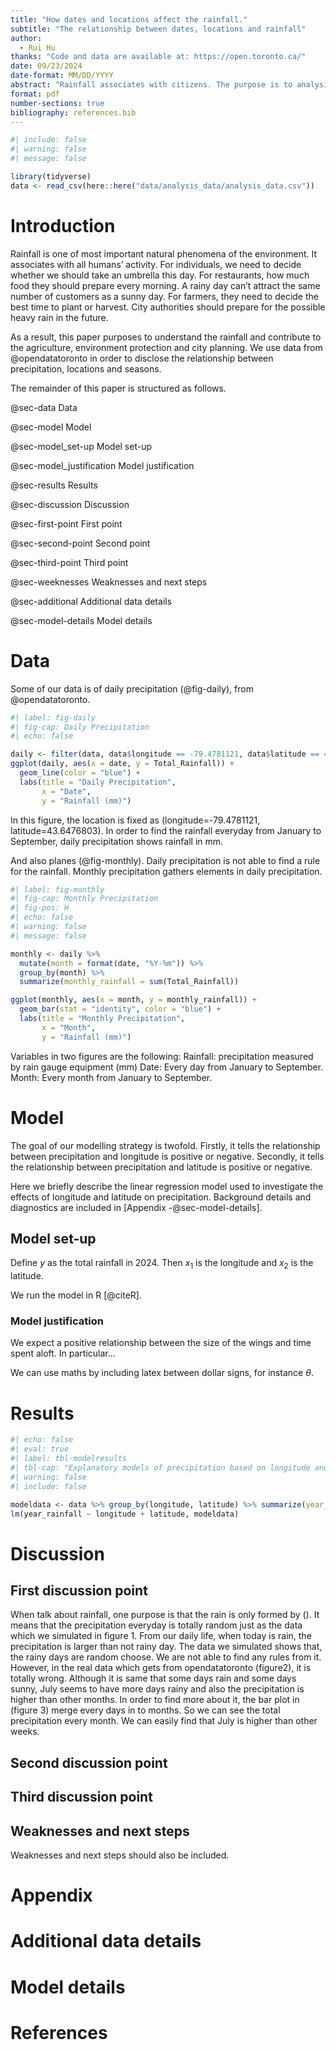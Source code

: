 ```yaml
---
title: "How dates and locations affect the rainfall."
subtitle: "The relationship between dates, locations and rainfall"
author: 
  - Rui Hu
thanks: "Code and data are available at: https://open.toronto.ca/"
date: 09/23/2024
date-format: MM/DD/YYYY
abstract: "Rainfall associates with citizens. The purpose is to analysis the rainfall of Toronto. The data about Rain Gauge Locations and Precipitation from opendatatoronto contains locations and rainfall. It shows that the rainfall associates dates and locations."
format: pdf
number-sections: true
bibliography: references.bib
---
```


```r
#| include: false
#| warning: false
#| message: false

library(tidyverse)
data <- read_csv(here::here("data/analysis_data/analysis_data.csv"))
```


# Introduction

  Rainfall is one of most important natural phenomena of the environment. It associates with all humans’ activity. For individuals, we need to decide whether we should take an umbrella this day. For restaurants, how much food they should prepare every morning. A rainy day can’t attract the same number of customers as a sunny day. For farmers, they need to decide the best time to plant or harvest. City authorities should prepare for the possible heavy rain in the future.

  As a result, this paper purposes to understand the rainfall and contribute to the agriculture, environment protection and city planning. We use data from @opendatatoronto in order to disclose the relationship between precipitation, locations and seasons. 
  
\newpage

The remainder of this paper is structured as follows. 

@sec-data Data

@sec-model Model

@sec-model_set-up Model set-up

@sec-model_justification Model justification

@sec-results Results

@sec-discussion Discussion

@sec-first-point First point

@sec-second-point Second point

@sec-third-point Third point

@sec-weeknesses Weaknesses and next steps

@sec-additional Additional data details

@sec-model-details Model details

\newpage

# Data {#sec-data}

Some of our data is of daily precipitation (@fig-daily), from @opendatatoronto.

```r
#| label: fig-daily
#| fig-cap: Daily Precipitation
#| echo: false

daily <- filter(data, data$longitude == -79.4781121, data$latitude == 43.6476803)
ggplot(daily, aes(x = date, y = Total_Rainfall)) +
  geom_line(color = "blue") +
  labs(title = "Daily Precipitation", 
       x = "Date", 
       y = "Rainfall (mm)")
```

In this figure, the location is fixed as (longitude=-79.4781121, latitude=43.6476803). In order to find the rainfall everyday from January to September, daily precipitation shows rainfall in mm.

And also planes (@fig-monthly). Daily precipitation is not able to find a rule for the rainfall. Monthly precipitation gathers elements in daily precipitation.

```r
#| label: fig-monthly
#| fig-cap: Monthly Precipitation
#| fig-pos: H
#| echo: false
#| warning: false
#| message: false

monthly <- daily %>% 
  mutate(month = format(date, "%Y-%m")) %>%
  group_by(month) %>%
  summarize(monthly_rainfall = sum(Total_Rainfall))

ggplot(monthly, aes(x = month, y = monthly_rainfall)) +
  geom_bar(stat = "identity", color = "blue") +
  labs(title = "Monthly Precipitation", 
       x = "Month", 
       y = "Rainfall (mm)")


```

Variables in two figures are the following:
  Rainfall: precipitation measured by rain gauge equipment (mm)
  Date: Every day from January to September.
  Month: Every month from January to September.


# Model{#sec-model}

The goal of our modelling strategy is twofold. Firstly, it tells the relationship between precipitation and longitude is positive or negative. Secondly, it tells the relationship between precipitation and latitude is positive or negative.

Here we briefly describe the linear regression model used to investigate the effects of longitude and latitude on precipitation.
Background details and diagnostics are included in [Appendix -@sec-model-details].

## Model set-up{#sec-model_set-up}

Define $y$ as the total rainfall in 2024. Then $x_1$ is the longitude and $x_2$ is the latitude.  

\begin{align} 
y = ax_1 +bx_2 + e
\end{align}

We run the model in R [@citeR].


### Model justification{#sec-model_justification}

We expect a positive relationship between the size of the wings and time spent aloft. In particular...

We can use maths by including latex between dollar signs, for instance $\theta$.


# Results{#sec-results}

```r
#| echo: false
#| eval: true
#| label: tbl-modelresults
#| tbl-cap: "Explanatory models of precipitation based on longitude and latitude"
#| warning: false
#| include: false

modeldata <- data %>% group_by(longitude, latitude) %>% summarize(year_rainfall = sum(Total_Rainfall))
lm(year_rainfall ~ longitude + latitude, modeldata)
```

\begin{align} 
y = -389.9x_1 +934.7x_2 -71080.4
\end{align}


# Discussion{#sec-discussion}

## First discussion point {#sec-first-point}

When talk about rainfall, one purpose is that the rain is only formed by (). It means that the precipitation everyday is totally random just as the data which we simulated in figure 1. From our daily life, when today is rain, the precipitation is larger than not rainy day. The data we simulated shows that, the rainy days are random choose. We are not able to find any rules from it. However, in the real data which gets from opendatatoronto (figure2), it is totally wrong. Although it is same that some days rain and some days sunny, July seems to have more days rainy and also the precipitation is higher than other months. In order to find more about it, the bar plot in (figure 3) merge every days in to months. So we can see the total precipitation every month. We can easily find that July is higher than other weeks. 

## Second discussion point{#sec-second-point}

## Third discussion point{#sec-third-point}

## Weaknesses and next steps{#sec-weeknesses}

Weaknesses and next steps should also be included.

\newpage

\appendix

# Appendix {-}


# Additional data details{#sec-additional}

# Model details {#sec-model-details}



\newpage


# References


